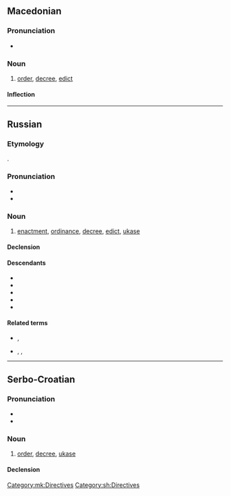 ==Macedonian==

===Pronunciation===
* {{mk-IPA}}

===Noun===
{{mk-noun|m}}

# [[order]], [[decree]], [[edict]]

====Inflection====
{{mk-decl-noun-m}}

[[Category:mk:Directives]]

----

==Russian==

===Etymology===
{{deverbal|ru|указа́ть}}.

===Pronunciation===
* {{ru-IPA|ука́з}}
* {{audio|ru|Ru-{{PAGENAME}}.ogg|audio}}

===Noun===
{{ru-noun+|ука́з}}

# [[enactment]], [[ordinance]], [[decree]], [[edict]], [[ukase]]
#: {{ux|ru|[[ты]] ему́ [[не]] '''ука́з'''|You can't lay down the law for him (''or'' you are no '''authority''' for him).}}

====Declension====
{{ru-noun-table|ука́з}}

====Descendants====
* {{desc|bor=1|en|ukase}}
* {{desctree|bor=1|fr|ukase}}
* {{desc|bor=1|de|Ukas}}
* {{desc|bor=1|it|ukase}}
* {{desc|bor=1|pt|ukase}}

====Related terms====
* {{l|ru|ука́зывать|g=impf}}, {{l|ru|указа́ть|g=pf}}
* {{l|ru|указа́ние|g=n}}, {{l|ru|ука́зка|g=f}}, {{l|ru|указа́тель|g=m}}

{{topics|ru|Directives}}

----

==Serbo-Croatian==

===Pronunciation===
* {{IPA|sh|/ǔːkaːz/}}
* {{hyphenation|sh|у|каз}}

===Noun===
{{sh-noun|g=m|head=у́ка̄з}}

# [[order]], [[decree]], [[ukase]]

====Declension====
{{sh-decl-noun|sc=Cyrl
|указ|укази
|указа|указа
|указу|указима
|указ|указе
|указу / указе|укази
|указу|указима
|указом|указима
}}

[[Category:sh:Directives]]
